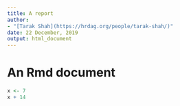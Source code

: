 ```yaml
---
title: A report
author:
- "[Tarak Shah](https://hrdag.org/people/tarak-shah/)"
date: 22 December, 2019
output: html_document
---
```


# An Rmd document

```r
x <- 7
x + 14
```


